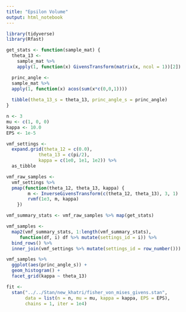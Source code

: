 ```yaml
---
title: "Epsilon Volume"
output: html_notebook
---
```


```r
library(tidyverse)
library(Rfast)

get_stats <- function(sample_mat) {
  theta_13 <- 
    sample_mat %>%
    apply(1, function(x) GivensTransform(matrix(x, ncol = 1))[2])

  princ_angle <- 
  sample_mat %>%
  apply(1, function(x) acos(sum(x*c(0,0,1))))
  
  tibble(theta_13_s = theta_13, princ_angle_s = princ_angle)
}
```


```r
n <- 3
mu <- c(1, 0, 0)
kappa <- 10.0
EPS <- 1e-5

vmf_settings <-
  expand.grid(theta_12 = c(0.0),
            theta_13 = c(pi/2),
            kappa = c(1e0, 1e1, 1e2)) %>%
  as_tibble

vmf_raw_samples <-
  vmf_settings %>%
  pmap(function(theta_12, theta_13, kappa) {
        m <- InverseGivensTransform(c(theta_12, theta_13), 3, 1)
        rvmf(1e3, m, kappa)
    })

vmf_summary_stats <- vmf_raw_samples %>% map(get_stats)

vmf_samples <-
  map2(vmf_summary_stats, 1:length(vmf_summary_stats),
     function(df, i) df %>% mutate(settings_id = i)) %>%
  bind_rows() %>%
  inner_join(vmf_settings %>% mutate(settings_id = row_number()))

vmf_samples %>%
  ggplot(aes(princ_angle_s)) +
  geom_histogram() +
  facet_grid(kappa ~ theta_13)
```

```r
fit <-
  stan("../../Stan/new_khatri/fisher_von_mises_givens.stan",
       data = list(n = n, mu = mu, kappa = kappa, EPS = EPS),
       chains = 1, iter = 1e4)
```


